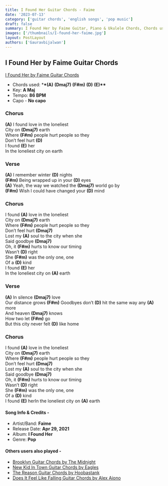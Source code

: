 ```yaml
---
title: I Found Her Guitar Chords - Faime
date: '2023-07-13'
category: ['guitar chords', 'english songs', 'pop music']
draft: false
summary: I Found Her by Faime Guitar, Piano & Ukulele Chords, Chords used - (A) (Dmaj7) (F#m) (D) (E), Capo - No capo, Key - A major
images: ['/thumbnails/I-found-her-faime.jpg']
layout: PostLayout
authors: ['Gauravbijalwan']
---
```


## I Found Her by Faime Guitar Chords

[I Found Her by Faime Guitar Chords](/thumbnails/I-found-her-faime)

- Chords used: \***\*(A)** **(Dmaj7)** **(F#m)** **(D)** **(E)\*\***
- Key: **A Maj**
- Tempo: **86 BPM**
- Capo - **No capo**

### Chorus

**(A)** I found love in the loneliest\
City on **(Dmaj7)** earth\
Where **(F#m)** people hurt people so they\
Don’t feel hurt **(D)**\
I found **(E)** her\
In the loneliest city on earth

### Verse

**(A)** I remember winter **(D)** nights\
**(F#m)** Being wrapped up in your **(D)** eyes\
**(A)** Yeah, the way we watched the **(Dmaj7)** world go by\
**(F#m)** Wish I could have changed your **(D)** mind

### Chorus

I found **(A)** love in the loneliest\
City on **(Dmaj7)** earth\
Where **(F#m)** people hurt people so they\
Don’t feel hurt **(Dmaj7)**\
Lost my **(A)** soul to the city when she\
Said goodbye **(Dmaj7)**\
Oh, it **(F#m)** hurts to know our timing\
Wasn’t **(D)** right\
She **(F#m)** was the only one, one\
Of a **(D)** kind\
I found **(E)** her\
In the loneliest city on **(A)** earth

### Verse

**(A)** In silence **(Dmaj7)** love\
Our distance grows **(F#m)**
Goodbyes don’t **(D)** hit the same way any **(A)** more\
And heaven **(Dmaj7)** knows\
How two let **(F#m)** go\
But this city never felt **(D)** like home

### Chorus

I found **(A)** love in the loneliest\
City on **(Dmaj7)** earth\
Where **(F#m)** people hurt people so they\
Don’t feel hurt **(Dmaj7)**\
Lost my **(A)** soul to the city when she\
Said goodbye **(Dmaj7)**\
Oh, it **(F#m)** hurts to know our timing\
Wasn’t **(D)** right\
She **(F#m)** was the only one, one\
Of a **(D)** kind\
I found **(E)** herIn the loneliest city on **(A)** earth

#### Song Info & Credits -

- Artist/Band: **Faime**
- Release Date: **Apr 29, 2021**
- Album: **I Found Her**
- Genre: **Pop**

#### Others users also played -

- [Brooklyn Guitar Chords by The Midnight](https://www.chordsco.com/chords/brooklyn-guitar-chords-by-the-midnight)
- [New Kid In Town Guitar Chords by Eagles](https://www.chordsco.com/chords/new-kid-in-town-guitar-chords-by-eagles)
- [The Reason Guitar Chords by Hoobastank](https://www.chordsco.com/chords/the-reason-guitar-chords-by-hoobastank)
- [Does It Feel Like Falling Guitar Chords by Alex Aiono](https://www.chordsco.com/chords/does-it-feel-like-falling-guitar-chords-by-alex-aiono)
